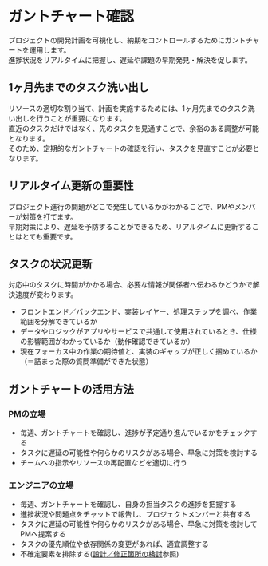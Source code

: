 # ガントチャート確認

プロジェクトの開発計画を可視化し、納期をコントロールするためにガントチャートを運用します。  
進捗状況をリアルタイムに把握し、遅延や課題の早期発見・解決を促します。

## 1ヶ月先までのタスク洗い出し

リソースの適切な割り当て、計画を実施するためには、1ヶ月先までのタスク洗い出しを行うことが重要になります。  
直近のタスクだけではなく、先のタスクを見通すことで、余裕のある調整が可能となります。  
そのため、定期的なガントチャートの確認を行い、タスクを見直すことが必要となります。

## リアルタイム更新の重要性

プロジェクト進行の問題がどこで発生しているかがわかることで、PMやメンバーが対策を打てます。  
早期対策により、遅延を予防することができるため、リアルタイムに更新することはとても重要です。

## タスクの状況更新

対応中のタスクに時間がかかる場合、必要な情報が関係者へ伝わるかどうかで解決速度が変わります。

* フロントエンド／バックエンド、実装レイヤー、処理ステップを調べ、作業範囲を分解できているか
* データやロジックがアプリやサービスで共通して使用されているとき、仕様の影響範囲がわかっているか（動作確認できているか）
* 現在フォーカス中の作業の期待値と、実装のギャップが正しく掴めているか（＝詰まった際の質問準備ができた状態）

## ガントチャートの活用方法
### PMの立場
* 毎週、ガントチャートを確認し、進捗が予定通り進んでいるかをチェックする
* タスクに遅延の可能性や何らかのリスクがある場合、早急に対策を検討する
* チームへの指示やリソースの再配置などを適切に行う

### エンジニアの立場
* 毎週、ガントチャートを確認し、自身の担当タスクの進捗を把握する
* 進捗状況や問題点をチャットで報告し、プロジェクトメンバーと共有する
* タスクに遅延の可能性や何らかのリスクがある場合、早急に対策を検討してPMへ提案する
* タスクの優先順位や依存関係の変更があれば、適宜調整する
* 不確定要素を排除する([設計／修正箇所の検討](/2.チケット仕様確認/設計／修正箇所の検討)参照)
